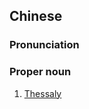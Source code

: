 {{also|色萨利}}
==Chinese==
{{zh-forms|s=色萨利|gloss=-}}

===Pronunciation===
{{zh-pron
|m=Sèsàlì
|cat=pn
}}

===Proper noun===
{{zh-proper noun}}

# [[Thessaly]]